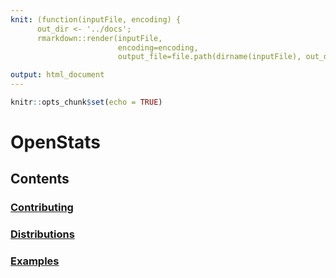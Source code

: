 ```yaml
---
knit: (function(inputFile, encoding) { 
      out_dir <- '../docs';
      rmarkdown::render(inputFile,
                        encoding=encoding, 
                        output_file=file.path(dirname(inputFile), out_dir, 'index.html')) })

output: html_document
---
```


```r
knitr::opts_chunk$set(echo = TRUE)
```

# OpenStats

## Contents

### [Contributing](contributing/contributing.html)
### [Distributions](distributions/distributions.html)
### [Examples](examples/examples.html)